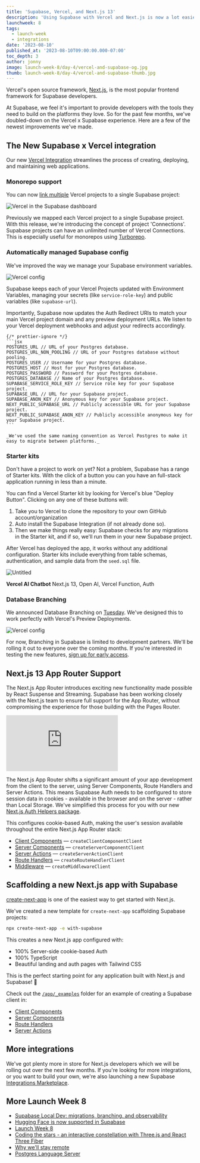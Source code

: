 ```yaml
---
title: 'Supabase, Vercel, and Next.js 13'
description: 'Using Supabase with Vercel and Next.js is now a lot easier.'
launchweek: 8
tags:
  - launch-week
  - integrations
date: '2023-08-10'
published_at: '2023-08-10T09:00:00.000-07:00'
toc_depth: 3
author: jonny
image: launch-week-8/day-4/vercel-and-supabase-og.jpg
thumb: launch-week-8/day-4/vercel-and-supabase-thumb.jpg
---
```


Vercel's open source framework, [Next.js](https://nextjs.org/), is the most popular frontend framework for Supabase developers.

At Supabase, we feel it's important to provide developers with the tools they need to build on the platforms they love. So for the past few months, we've doubled-down on the Vercel x Supabase experience. Here are a few of the newest improvements we've made.

## The New Supabase x Vercel integration

Our new [Vercel Integration](https://vercel.com/integrations/supabase-v2) streamlines the process of creating, deploying, and maintaining web applications.

### Monorepo support

You can now [link multiple](https://app.supabase.com/org/_/integrations) Vercel projects to a single Supabase project:

![Vercel in the Supabase dashboard](/images/blog/launch-week-8/day-4/vercel-dashboard.png)

Previously we mapped each Vercel project to a single Supabase project. With this release, we're introducing the concept of project 'Connections'. Supabase projects can have an unlimited number of Vercel Connections. This is especially useful for monorepos using [Turborepo](https://turbo.build/).

### Automatically managed Supabase config

We've improved the way we manage your Supabase environment variables.

![Vercel config](/images/blog/launch-week-8/day-4/vercel-config.png)

Supabase keeps each of your Vercel Projects updated with Environment Variables, managing your secrets (like `service-role-key`) and public variables (like `supabase-url`).

Importantly, Supabase now updates the Auth Redirect URIs to match your main Vercel project domain and any preview deployment URLs. We listen to your Vercel deployment webhooks and adjust your redirects accordingly.

<BlogCollapsible title="View the full list of environment variables">

    {/* prettier-ignore */}
    ```jsx
    POSTGRES_URL // URL of your Postgres database.
    POSTGRES_URL_NON_POOLING // URL of your Postgres database without pooling.
    POSTGRES_USER // Username for your Postgres database.
    POSTGRES_HOST // Host for your Postgres database.
    POSTGRES_PASSWORD // Password for your Postgres database.
    POSTGRES_DATABASE // Name of your Postgres database.
    SUPABASE_SERVICE_ROLE_KEY // Service role key for your Supabase project.
    SUPABASE_URL // URL for your Supabase project.
    SUPABASE_ANON_KEY // Anonymous key for your Supabase project.
    NEXT_PUBLIC_SUPABASE_URL // Publicly accessible URL for your Supabase project.
    NEXT_PUBLIC_SUPABASE_ANON_KEY // Publicly accessible anonymous key for your Supabase project.
    ```

    _We've used the same naming convention as Vercel Postgres to make it easy to migrate between platforms._

</BlogCollapsible>

### Starter kits

Don't have a project to work on yet? Not a problem, Supabase has a range of Starter kits. With the click of a button you can you have an full-stack application running in less than a minute.

You can find a Vercel Starter kit by looking for Vercel's blue "Deploy Button". Clicking on any one of these buttons will:

1. Take you to Vercel to clone the repository to your own GitHub account/organization
2. Auto install the Supabase Integration (if not already done so).
3. Then we make things really easy: Supabase checks for any migrations in the Starter kit, and if so, we'll run them in your new Supabase project.

After Vercel has deployed the app, it works without any additional configuration. Starter kits include everything from table schemas, authentication, and sample data from the `seed.sql` file.

![Untitled](https://s3-us-west-2.amazonaws.com/secure.notion-static.com/0252085d-f9d2-46ac-b30c-00122e5d2eeb/Untitled.png)

**Vercel AI Chatbot**
Next.js 13, Open AI, Vercel Function, Auth

### Database Branching

We announced Database Branching on [Tuesday](/blog/supabase-local-dev#branching-and-preview-environments). We've designed this to work perfectly with Vercel's Preview Deployments.

![Vercel config](/images/blog/launch-week-8/day-4/supabase-vercel-branching.png)

For now, Branching in Supabase is limited to development partners. We'll be rolling it out to everyone over the coming months. If you're interested in testing the new features, [sign up for early access](https://forms.supabase.com/branching-request).

## Next.js 13 App Router Support

The Next.js App Router introduces exciting new functionality made possible by React Suspense and Streaming. Supabase has been working closely with the Next.js team to ensure full support for the App Router, without compromising the experience for those building with the Pages Router.

<div className="video-container">
  <iframe
    className="w-full"
    src="https://www.youtube-nocookie.com/embed/w3LD0Z73vgU"
    title="YouTube video player"
    frameBorder="0"
    allow="accelerometer; autoplay; clipboard-write; encrypted-media; gyroscope; picture-in-picture; web-share"
    allowfullscreen
  ></iframe>
</div>

The Next.js App Router shifts a significant amount of your app development from the client to the server, using Server Components, Route Handlers and Server Actions. This means Supabase Auth needs to be configured to store session data in cookies - available in the browser and on the server - rather than Local Storage. We've simplified this process for you with our new [Next.js Auth Helpers package](https://supabase.com/docs/guides/auth/auth-helpers/nextjs).

This configures cookie-based Auth, making the user's session available throughout the entire Next.js App Router stack:

- [Client Components](/docs/guides/auth/auth-helpers/nextjs#client-components) — `createClientComponentClient`
- [Server Components](/docs/guides/auth/auth-helpers/nextjs#server-components) — `createServerComponentClient`
- [Server Actions](/docs/guides/auth/auth-helpers/nextjs#server-actions) — `createServerActionClient`
- [Route Handlers](/docs/guides/auth/auth-helpers/nextjs#route-handlers) — `createRouteHandlerClient`
- [Middleware](/docs/guides/auth/auth-helpers/nextjs#middleware) — `createMiddlewareClient`

## Scaffolding a new Next.js app with Supabase

[create-next-app](https://nextjs.org/docs/pages/api-reference/create-next-app) is one of the easiest way to get started with Next.js.

We've created a new template for `create-next-app` scaffolding Supabase projects:

```sh
npx create-next-app -e with-supabase
```

This creates a new Next.js app configured with:

- 100% Server-side cookie-based Auth
- 100% TypeScript
- Beautiful landing and auth pages with Tailwind CSS

This is the perfect starting point for any application built with Next.js and Supabase! 🚀

Check out the [`/app/_examples`](https://github.com/vercel/next.js/blob/canary/examples/with-supabase/app/_examples) folder for an example of creating a Supabase client in:

- [Client Components](https://github.com/vercel/next.js/blob/canary/examples/with-supabase/app/_examples/client-component/page.tsx)
- [Server Components](https://github.com/vercel/next.js/blob/canary/examples/with-supabase/app/_examples/server-component/page.tsx)
- [Route Handlers](https://github.com/vercel/next.js/blob/canary/examples/with-supabase/app/_examples/route-handler/route.ts)
- [Server Actions](https://github.com/vercel/next.js/blob/canary/examples/with-supabase/app/_examples/server-action/page.tsx)

## More integrations

We've got plenty more in store for Next.js developers which we will be rolling out over the next few months. If you're looking for more integrations, or you want to build your own, we're also launching a new Supabase [Integrations Marketplace](/blog/supabase-integrations-marketplace).

## More Launch Week 8

- [Supabase Local Dev: migrations, branching, and observability](/blog/supabase-local-dev)
- [Hugging Face is now supported in Supabase](/blog/hugging-face-supabase)
- [Launch Week 8](/launch-week)
- [Coding the stars - an interactive constellation with Three.js and React Three Fiber](/blog/interactive-constellation-threejs-react-three-fiber)
- [Why we'll stay remote](/blog/why-supabase-remote)
- [Postgres Language Server](https://github.com/supabase/postgres_lsp)

